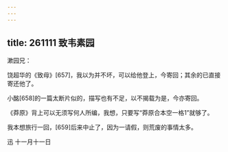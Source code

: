 ```yaml
---
---
---
```

title: 261111 致韦素园
---




漱园兄：

饶超华的《致母》[657]，我以为并不坏，可以给他登上，今寄回；其余的已直接寄还他了。

小酩[658]的一篇太断片似的，描写也有不足，以不揭载为是，今亦寄回。

《莽原》背上可以无须写何人所编，我想，只要写“莽原合本空一格1”就够了。

我本想旅行一回，[659]后来中止了，因为一请假，则荒废的事情太多。

迅 十一月十一日